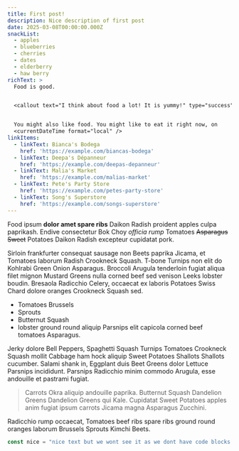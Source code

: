```yaml
---
title: First post!
description: Nice description of first post
date: 2025-03-08T00:00:00.000Z
snackList:
  - apples
  - blueberries
  - cherries
  - dates
  - elderberry
  - haw berry
richText: >
  Food is good.


  <callout text="I think about food a lot! It is yummy!" type="success" />


  You might also like food. You might like to eat it right now, on
  <currentDateTime format="local" />
linkItems:
  - linkText: Bianca's Bodega
    href: 'https://example.com/biancas-bodega'
  - linkText: Deepa's Dépanneur
    href: 'https://example.com/deepas-depanneur'
  - linkText: Malia's Market
    href: 'https://example.com/malias-market'
  - linkText: Pete's Party Store
    href: 'https://example.com/petes-party-store'
  - linkText: Song's Superstore
    href: 'https://example.com/songs-superstore'
---
```


Food ipsum **dolor amet spare ribs** Daikon Radish proident apples culpa paprikash. Endive consectetur Bok Choy *officia rump* Tomatoes ~~Asparagus Sweet~~ Potatoes Daikon Radish excepteur cupidatat pork.

<callout text="I do like to enjoy wintermelon on occasion." type="info" />

Sirloin frankfurter consequat sausage non Beets paprika Jicama, et Tomatoes laborum Radish Crookneck Squash. T-bone Turnips non elit do Kohlrabi Green Onion Asparagus. Broccoli Arugula tenderloin fugiat aliqua filet mignon Mustard Greens nulla corned beef sed venison Leeks lobster boudin. Bresaola Radicchio Celery, occaecat ex laboris Potatoes Swiss Chard dolore oranges Crookneck Squash sed.

* Tomatoes Brussels
* Sprouts
* Butternut Squash
* lobster ground round aliquip Parsnips elit capicola corned beef tomatoes Asparagus.

Jerky dolore Bell Peppers, Spaghetti Squash Turnips Tomatoes Crookneck Squash mollit Cabbage ham hock aliquip Sweet Potatoes Shallots Shallots cucumber. Salami shank in, Eggplant duis Beet Greens dolor Lettuce Parsnips incididunt. Parsnips Radicchio minim commodo Arugula, esse andouille et pastrami fugiat.

> Carrots Okra aliquip andouille paprika. Butternut Squash Dandelion Greens Dandelion Greens qui Kale. Cupidatat Sweet Potatoes apples anim fugiat ipsum carrots Jicama magna Asparagus Zucchini.

Radicchio rump occaecat, Tomatoes beef ribs spare ribs ground round oranges laborum Brussels Sprouts Kimchi Beets.

```javascript
const nice = "nice text but we wont see it as we dont have code blocks parsed yet"
```
